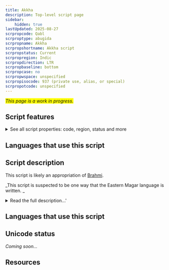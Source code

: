 ```yaml
---
title: Akkha
description: Top-level script page
sidebar:
    hidden: true
lastUpdated: 2025-08-27
scrpropcode: Qabl
scrproptype: abugida
scrpropname: Akkha
scrpropshortname: Akkha script
scrpropstatus: Current
scrpropregion: Indic
scrpropdirection: LTR
scrpropbaseline: bottom
scrpropcase: no
scrpropwspace: unspecified
scrpropisocode: 937 (private use, alias, or special)
scrpropotcode: unspecified
---
```


<span style='background-color:yellow'>_This page is a work in progress._</span>


## Script features

<details>
<summary> See all script properties: code, region, status and more</summary>
<ScriptInfo />
</details>

## Languages that use this script

<WsList script='Qabl' wsMax='5' />

## Script description

This script is likely an appropriation of [Brahmi](/scrlang/script-brah).

_This script is suspected to be one way that the Eastern Magar language is written. _

<details>
<summary>Read the full description...'</summary>It is not currently recognized by [ISO 15924](http://www.unicode.org/iso15924/), but is included in ScriptSource for research purposes. If you have any information on this script, please add the information to the site. Your contributions can be a great help in refining and expanding the ISO 15924 standard.
</details>

## Languages that use this script

<WsList script='Qabl' wsMax='5' />

## Unicode status

_Coming soon..._

## Resources

<ScriptResources detailSummary='seemore' />


